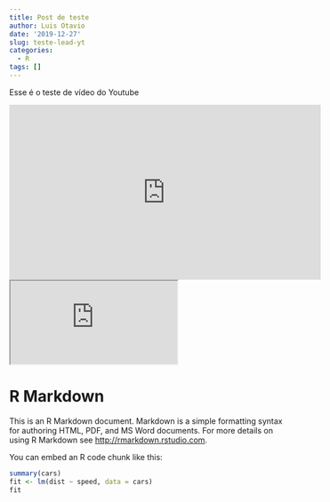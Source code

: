 ```yaml
---
title: Post de teste
author: Luis Otavio
date: '2019-12-27'
slug: teste-lead-yt
categories:
  - R
tags: []
---
```


Esse é o teste de vídeo do Youtube

<iframe width="560" height="315" src="https://www.youtube.com/embed/z7-ggoyJQII" frameborder="0" allow="accelerometer; autoplay; encrypted-media; gyroscope; picture-in-picture" allowfullscreen></iframe>

<iframe src="https://luisotavio.shinyapps.io/form_teste/" width=300 height=150"></iframe>


# R Markdown

This is an R Markdown document. Markdown is a simple formatting syntax for authoring HTML, PDF, and MS Word documents. For more details on using R Markdown see <http://rmarkdown.rstudio.com>.

You can embed an R code chunk like this:

```r
summary(cars)
fit <- lm(dist ~ speed, data = cars)
fit
```
